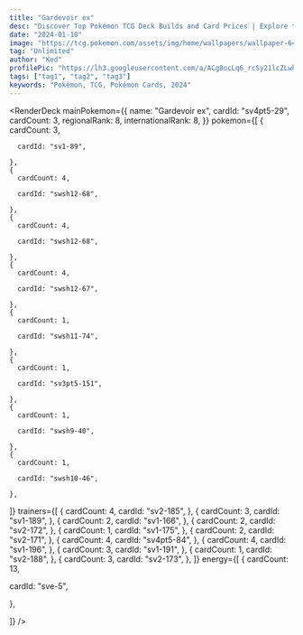 ```yaml
---
title: "Gardevoir ex"
desc: "Discover Top Pokémon TCG Deck Builds and Card Prices | Explore the Latest Strategies and Trends | Pokémon TCG Deck List Made Easy"
date: "2024-01-10"
image: "https://tcg.pokemon.com/assets/img/home/wallpapers/wallpaper-64.jpg"
tag: "Unlimited"
author: "Ked"
profilePic: "https://lh3.googleusercontent.com/a/ACg8ocLq6_rcSy21lcZLwhJ5zmVBIlMZ43Oa8b-gniXCLDS5x5s=s576-c-no"
tags: ["tag1", "tag2", "tag3"]
keywords: "Pokémon, TCG, Pokémon Cards, 2024"
---
```


<RenderDeck
  mainPokemon={{
    name: "Gardevoir ex",
    cardId: "sv4pt5-29",
    cardCount: 3,
    regionalRank: 8,
    internationalRank: 8,
  }}
  pokemon={[
    {
      cardCount: 3,

      cardId: "sv1-89",

    },
    {
      cardCount: 4,

      cardId: "swsh12-68",

    },
    {
      cardCount: 4,

      cardId: "swsh12-68",

    },
    {
      cardCount: 4,

      cardId: "swsh12-67",

    },
    {
      cardCount: 1,

      cardId: "swsh11-74",

    },
    {
      cardCount: 1,

      cardId: "sv3pt5-151",

    },
    {
      cardCount: 1,

      cardId: "swsh9-40",

    },
    {
      cardCount: 1,

      cardId: "swsh10-46",

    },

]}
trainers={[
{
cardCount: 4,
cardId: "sv2-185",
},
{
cardCount: 3,
cardId: "sv1-189",
},
{
cardCount: 2,
cardId: "sv1-166",
},
{
cardCount: 2,
cardId: "sv2-172",
},
{
cardCount: 1,
cardId: "sv1-175",
},
{
cardCount: 2,
cardId: "sv2-171",
},
{
cardCount: 4,
cardId: "sv4pt5-84",
},
{
cardCount: 4,
cardId: "sv1-196",
},
{
cardCount: 3,
cardId: "sv1-191",
},
{
cardCount: 1,
cardId: "sv2-188",
},
{
cardCount: 3,
cardId: "sv2-173",
},
]}
energy={[
{
cardCount: 13,

cardId: "sve-5",

},

]}
/>
